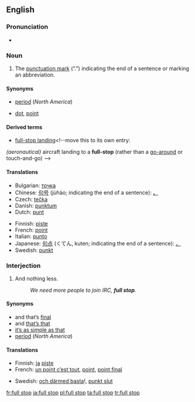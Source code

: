 {{Punctuation marks}}
==English==

===Pronunciation===
* {{a|RP}} {{IPA|/fʊl stɒp/}}

===Noun===
{{en-noun|sg=[[full]] [[stop]]}}

# {{UK|Australia}} The [[punctuation mark]] (“.”) indicating the end of a sentence or marking an abbreviation.

====Synonyms====
* {{italbrac|indicating end of sentence}} [[period]] (''North America'')
* {{italbrac|marking an abbreviation}} [[dot]], [[point]]

====Derived terms====
* [[full-stop landing]]<!--move this to its own entry:
''(aeronautical)'' aircraft landing to a '''full-stop''' (rather than a [[go-around]] or touch-and-go)
-->

====Translations====
{{trans-top|The punctuation mark “.”}}
* Bulgarian: [[точка]] {{f}}
* Chinese: [[句号]] (jùhào; indicating the end of a sentence): [[。]]
* Czech: [[tečka]] {{f}}
* Danish: [[punktum]] {{n}}
* Dutch: [[punt]]
{{trans-mid}}
* Finnish: [[piste#Finnish|piste]]
* French: [[point#French|point]] {{m}}
* Italian: [[punto]] {{m}}
* Japanese: [[句点]] (くてん, kuten; indicating the end of a sentence): [[。]]
* Swedish: [[punkt]] {{c}}
{{trans-bottom}}

===Interjection===
{{en-intj}}

# {{UK|Australia}} And nothing less.
#: ''We need more people to join IRC, '''full stop'''.''

====Synonyms====
{{rel-top|Synonyms}}
* and that’s [[final]]
* and [[that's that|that’s that]]
* [[it's as simple as that|it’s as simple as that]]
* [[period]] (''North America'')
{{rel-bottom}}

====Translations====
{{trans-top|And nothing less}}
* Finnish: [[ja#Finnish|ja]] [[piste#Finnish|piste]]
* French: [[un point c'est tout|un point c’est tout]], [[point]], [[point final]]
{{trans-mid}}
* Swedish: [[och därmed basta]]!, [[punkt slut]]
{{trans-bottom}}

[[fr:full stop]]
[[ja:full stop]]
[[pl:full stop]]
[[ta:full stop]]
[[tr:full stop]]
